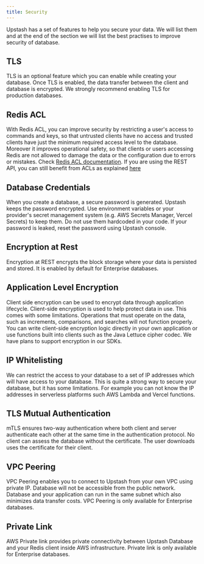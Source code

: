 ```yaml
---
title: Security
---
```


Upstash has a set of features to help you secure your data. We will list them
and at the end of the section we will list the best practises to improve
security of database.

## TLS

TLS is an optional feature which you can enable while creating your database.
Once TLS is enabled, the data transfer between the client and database is
encrypted. We strongly recommend enabling TLS for production databases.

## Redis ACL

With Redis ACL, you can improve security by restricting a user's access to
commands and keys, so that untrusted clients have no access and trusted clients
have just the minimum required access level to the database. Moreover it
improves operational safety, so that clients or users accessing Redis are not
allowed to damage the data or the configuration due to errors or mistakes. Check
[Redis ACL documentation](https://redis.io/docs/manual/security/acl/). If you
are using the REST API, you can still benefit from ACLs as explained
[here](./restapi#rest-token-for-acl-users)

## Database Credentials

When you create a database, a secure password is generated. Upstash keeps the
password encrypted. Use environment variables or your provider's secret
management system (e.g. AWS Secrets Manager, Vercel Secrets) to keep them. Do
not use them hardcoded in your code. If your password is leaked, reset the
password using Upstash console.

## Encryption at Rest

Encryption at REST encrypts the block storage where your data is persisted and
stored. It is enabled by default for Enterprise databases.

## Application Level Encryption

Client side encryption can be used to encrypt data through application
lifecycle. Client-side encryption is used to help protect data in use. This
comes with some limitations. Operations that must operate on the data, such as
increments, comparisons, and searches will not function properly. You can write
client-side encryption logic directly in your own application or use functions
built into clients such as the Java Lettuce cipher codec. We have plans to
support encryption in our SDKs.

## IP Whitelisting

We can restrict the access to your database to a set of IP addresses which will
have access to your database. This is quite a strong way to secure your
database, but it has some limitations. For example you can not know the IP
addresses in serverless platforms such AWS Lambda and Vercel functions.

## TLS Mutual Authentication

mTLS ensures two-way authentication where both client and server authenticate
each other at the same time in the authentication protocol. No client can assess
the database without the certificate. The user downloads uses the certificate
for their client.

## VPC Peering

VPC Peering enables you to connect to Upstash from your own VPC using private
IP. Database will not be accessible from the public network. Database and your
application can run in the same subnet which also minimizes data transfer costs.
VPC Peering is only available for Enterprise databases.

## Private Link

AWS Private link provides private connectivity between Upstash Database and your
Redis client inside AWS infrastructure. Private link is only available for
Enterprise databases.
